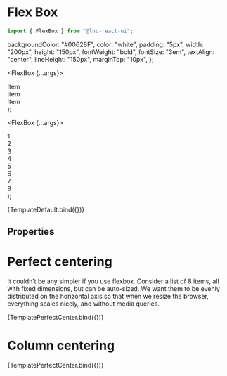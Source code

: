 
<Meta title="Layout/Flex Box" component={FlexBox} />

# Flex Box

```jsx
import { FlexBox } from "@lnc-react-ui";
```

  backgroundColor: "#00628F",
  color: "white",
  padding: "5px",
  width: "200px",
  height: "150px",
  fontWeight: "bold",
  fontSize: "3em",
  textAlign: "center",
  lineHeight: "150px",
  marginTop: "10px",
};

  <FlexBox {...args}>
    <div style={perfectCenterStyle}>Item</div>
    <div style={perfectCenterStyle}>Item</div>
    <div style={perfectCenterStyle}>Item</div>
  </FlexBox>
);

  <FlexBox {...args}>
    <div style={perfectCenterStyle}>1</div>
    <div style={perfectCenterStyle}>2</div>
    <div style={perfectCenterStyle}>3</div>
    <div style={perfectCenterStyle}>4</div>
    <div style={perfectCenterStyle}>5</div>
    <div style={perfectCenterStyle}>6</div>
    <div style={perfectCenterStyle}>7</div>
    <div style={perfectCenterStyle}>8</div>
  </FlexBox>
);

<Canvas>
  <Story
    name="Default"
    args={{
      justifyContent: "SpaceEvenly",
      alignItems: "Center",
      direction: "Row",
    }}
  >
    {TemplateDefault.bind({})}
  </Story>
</Canvas>

## Properties

<ArgsTable story="Default" />

# Perfect centering

It couldn’t be any simpler if you use flexbox.
Consider a list of 8 items, all with fixed dimensions, but can be auto-sized.
We want them to be evenly distributed on the horizontal axis so that when we resize the browser, everything scales nicely, and without media queries.

<Canvas>
  <Story
    name="Centering"
    args={{
      justifyContent: "SpaceAround",
      direction: "Row",
      wrap: "Wrap",
    }}
  >
    {TemplatePerfectCenter.bind({})}
  </Story>
</Canvas>

# Column centering

<Canvas>
  <Story
    name="Columns"
    args={{
      alignItems: "Center",
      direction: "Column",
    }}
  >
    {TemplatePerfectCenter.bind({})}
  </Story>
</Canvas>
